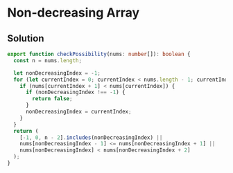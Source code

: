 # Non-decreasing Array

## Solution

```typescript filename="solution.ts" copy
export function checkPossibility(nums: number[]): boolean {
  const n = nums.length;

  let nonDecreasingIndex = -1;
  for (let currentIndex = 0; currentIndex < nums.length - 1; currentIndex++) {
    if (nums[currentIndex + 1] < nums[currentIndex]) {
      if (nonDecreasingIndex !== -1) {
        return false;
      }
      nonDecreasingIndex = currentIndex;
    }
  }
  return (
    [-1, 0, n - 2].includes(nonDecreasingIndex) ||
    nums[nonDecreasingIndex - 1] <= nums[nonDecreasingIndex + 1] ||
    nums[nonDecreasingIndex] < nums[nonDecreasingIndex + 2]
  );
}
```
